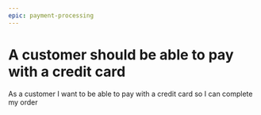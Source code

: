 ```yaml
---
epic: payment-processing
---
```


# A customer should be able to pay with a credit card

As a customer I want to be able to pay with a credit card so I can complete my order

